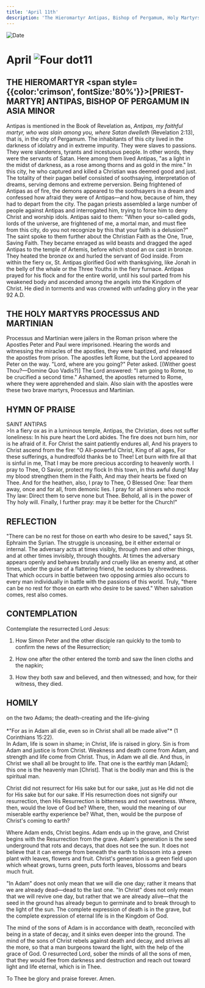 ```yaml
---
title: 'April 11th'
description: 'The Hieromartyr Antipas, Bishop of Pergamum, Holy Martyrs Processus and Martinian'
---
```


<RunningHead />
<Image src="/title-imprint.png" height={68} width={50} alt="Date" className="title-imprint"/>

# <div id="date">April <Image className="four-dot" src="/four-dot.png" height={15} width={15} alt="Four dot" />11</div>

## THE HIEROMARTYR <span style={{color:'crimson', fontSize:'80%'}}>[PRIEST-MARTYR]</span> ANTIPAS, BISHOP OF PERGAMUM IN ASIA MINOR

Antipas is mentioned in the Book of Revelation as, *Antipas, my faithful martyr, who was slain among you, where Satan dwelleth* (Revelation 2:13), that is, in the city of Pergamum. The inhabitants of this city lived in the darkness of idolatry and in extreme impurity. They were slaves to passions. They were slanderers, tyrants and incestuous people. In other words, they were the servants of Satan. Here among them lived Antipas, "as a light in the midst of darkness, as a rose among thorns and as gold in the mire." In this city, he who captured and killed a Christian was deemed good and just. The totality of their pagan belief consisted of soothsaying, interpretation of dreams, serving demons and extreme perversion. Being frightened of Antipas as of fire, the demons appeared to the soothsayers in a dream and confessed how afraid they were of Antipas—and how, because of him, they had to depart from the city. The pagan priests assembled a large number of people against Antipas and interrogated him, trying to force him to deny Christ and worship idols. Antipas said to them: "When your so-called gods, lords of the universe, are frightened of me, a mortal man, and must flee from this city, do you not recognize by this that your faith is a delusion?" The saint spoke to them further about the Christian Faith as the One, True, Saving Faith. They became enraged as wild beasts and dragged the aged Antipas to the temple of Artemis, before which stood an ox cast in bronze. They heated the bronze ox and hurled the servant of God inside. From within the fiery ox, St. Antipas glorified God with thanksgiving, like Jonah in the belly of the whale or the Three Youths in the fiery furnace. Antipas prayed for his flock and for the entire world, until his soul parted from his weakened body and ascended among the angels into the Kingdom of Christ. He died in torments and was crowned with unfading glory in the year 92 A.D.

## THE HOLY MARTYRS PROCESSUS AND MARTINIAN

Processus and Martinian were jailers in the Roman prison where the Apostles Peter and Paul were imprisoned. Hearing the words and witnessing the miracles of the apostles, they were baptized, and released the apostles from prison. The apostles left Rome, but the Lord appeared to Peter on the way. "Lord, where are you going?" Peter asked. [(Wither goest Thou?—Domine Quo Vadis?)] The Lord answered: "I am going to Rome, to be crucified a second time." Ashamed, the apostles returned to Rome, where they were apprehended and slain. Also slain with the apostles were these two brave martyrs, Processus and Martinian.


## HYMN OF PRAISE
<div style={{textAlign:'center', color:'crimson', fontWeight:'bold'}}>
SAINT ANTIPAS
</div>
>In a fiery ox as in a luminous temple,  
Antipas, the Christian, does not suffer loneliness:  
In his pure heart the Lord abides.  
The fire does not burn him, nor is he afraid of it.  
For Christ the saint patiently endures all,  
And his prayers to Christ ascend from the fire:  
"O All-powerful Christ, King of all ages,  
For these sufferings, a hundredfold thanks be to Thee!  
Let burn with fire all that is sinful in me,  
That I may be more precious according to heavenly worth.  
I pray to Thee, O Savior, protect my flock  
In this town, in this awful dung!  
May my blood strengthen them in the Faith,  
And may their hearts be fixed on Thee.  
And for the heathen, also, I pray to Thee, O Blessed One:  
Tear them away, once and for all, from demonic lies.  
I pray for all sinners who mock Thy law:  
Direct them to serve none but Thee.  
Behold, all is in the power of Thy holy will.  
Finally, I further pray: may it be better for the Church!"  


## REFLECTION

"There can be no rest for those on earth who desire to be saved," says St. Ephraim the Syrian. The struggle is unceasing, be it either external or internal. The adversary acts at times visibly, through men and other things, and at other times invisibly, through thoughts. At times the adversary appears openly and behaves brutally and cruelly like an enemy and, at other times, under the guise of a flattering friend, he seduces by shrewdness. That which occurs in battle between two opposing armies also occurs to every man individually in battle with the passions of this world. Truly, "there can be no rest for those on earth who desire to be saved." When salvation comes, rest also comes.


## CONTEMPLATION

Contemplate the resurrected Lord Jesus:

1. How Simon Peter and the other disciple ran quickly to the tomb to confirm the news of the Resurrection;

2. How one after the other entered the tomb and saw the linen cloths and the napkin;

3. How they both saw and believed, and then witnessed; and how, for their witness, they died.


## HOMILY
<div style={{textAlign:'center', color:'crimson', fontWeight:'bold'}}>
on the two Adams; the death-creating and the life-giving
</div><br />
<div style={{textAlign:'right'}}>
*"For as in Adam all die, even so in Christ shall all be made alive"* (1 Corinthians 15:22).
</div>
In Adam, life is sown in shame; in Christ, life is raised in glory. Sin is from Adam and justice is from Christ. Weakness and death come from Adam, and strength and life come from Christ. Thus, in Adam we all die. And thus, in Christ we shall all be brought to life.  That one is the earthly man [Adam]; this one is the heavenly man [Christ]. That is the bodily man and this is the spiritual man.

Christ did not resurrect for His sake but for our sake, just as He did not die for His sake but for our sake. If His resurrection does not signify our resurrection, then His Resurrection is bitterness and not sweetness. Where, then, would the love of God be? Where, then, would the meaning of our miserable earthy experience be? What, then, would be the purpose of Christ's coming to earth?

Where Adam ends, Christ begins. Adam ends up in the grave, and Christ begins with the Resurrection from the grave. Adam's generation is the seed underground that rots and decays, that does not see the sun. It does not believe that it can emerge from beneath the earth to blossom into a green plant with leaves, flowers and fruit. Christ's generation is a green field upon which wheat grows, turns green, puts forth leaves, blossoms and bears much fruit.

"In Adam" does not only mean that we will die one day; rather it means that we are already dead—dead to the last one. "In Christ" does not only mean that we will revive one day, but rather that we are already alive—that the seed in the ground has already begun to germinate and to break through to the light of the sun. The complete expression of death is in the grave, but the complete expression of eternal life is in the Kingdom of God.

The mind of the sons of Adam is in accordance with death, reconciled with being in a state of decay, and it sinks even deeper into the ground. The mind of the sons of Christ rebels against death and decay, and strives all the more, so that a man burgeons toward the light, with the help of the grace of God. O resurrected Lord, sober the minds of all the sons of men, that they would flee from darkness and destruction and reach out toward light and life eternal, which is in Thee.

To Thee be glory and praise forever. Amen.